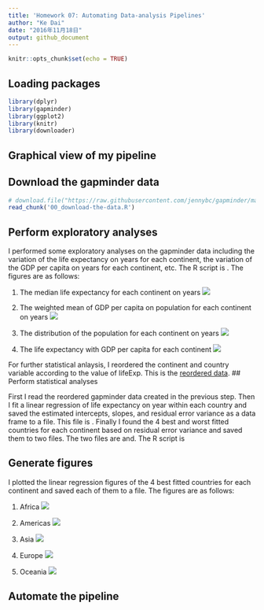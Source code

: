 ```yaml
---
title: 'Homework 07: Automating Data-analysis Pipelines'
author: "Ke Dai"
date: "2016年11月18日"
output: github_document
---
```


```r
knitr::opts_chunk$set(echo = TRUE)
```

## Loading packages

```r
library(dplyr)
library(gapminder)
library(ggplot2)
library(knitr)
library(downloader)
```

## Graphical view of my pipeline


## Download the gapminder data

```r
# download.file("https://raw.githubusercontent.com/jennybc/gapminder/master/inst/gapminder.tsv", destfile="gapminder.tsv")
read_chunk('00_download-the-data.R')
```

## Perform exploratory analyses

I performed some exploratory analyses on the gapminder data including the variation of the life expectancy on years for each continent, the variation of the GDP per capita on years for each continent, etc. The R script is [](01_perform-exploratory-analyses.R). The figures are as follows:

1. The median life expectancy for each continent on years
![](lifeExp_continent.png)

2. The weighted mean of GDP per capita on population for each continent on years
![](gdpPercap_continent.png)

3. The distribution of the population for each continent on years
![](pop_continent.png)

4. The life expectancy with GDP per capita for each continent
![](lifeExp_gdpPercap.png)

For further statistical anlaysis, I reordered the continent and country variable according to the value of lifeExp. This is the [reordered data](gap_reordered.csv). 
## Perform statistical analyses

First I read the reordered gapminder data created in the previous step. Then I fit a linear regression of life expectancy on year within each country and saved the estimated intercepts, slopes, and residual error variance as a data frame to a file. This file is [](fit_result.csv). Finally I found the 4 best and worst fitted countries for each continent based on residual error variance and saved them to two files. The two files are [](best_countries.csv) and[](worst_countries.csv). The R script is [](02_perform-statistical-analyses.R)

## Generate figures

I plotted the linear regression figures of the 4 best fitted countries for each continent and saved each of them to a file. The figures are as follows:

1. Africa
![](Africa.png)

2. Americas
![](Americas.png)

3. Asia
![](Asia.png)

4. Europe
![](Europe.png)

5. Oceania
![](Oceania.png)

## Automate the pipeline

